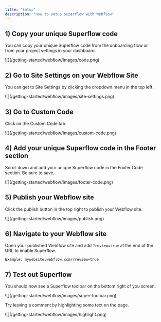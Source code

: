 ```yaml
---
title: "Setup"
description: "How to setup Superflow with Webflow"
---
```


## 1) Copy your unique Superflow code

You can copy your unique Superflow code from the onboarding flow or from your project settings in your dashboard.

<Frame>
![](/getting-started/webflow/images/code.png)
</Frame>

## 2) Go to Site Settings on your Webflow Site

You can get to Site Settings by clicking the dropdown menu in the top left.

<Frame>
![](/getting-started/webflow/images/site-settings.png)
</Frame>

## 3) Go to Custom Code

Click on the Custom Code tab.

<Frame>
![](/getting-started/webflow/images/custom-code.png)
</Frame>

## 4) Add your unique Superflow code in the Footer section

Scroll down and add your unique Superflow code in the Footer Code section. Be sure to save.

<Frame>
![](/getting-started/webflow/images/footer-code.png)
</Frame>

## 5) Publish your Webflow site

Click the publish button in the top right to publish your Webflow site.

<Frame>
![](/getting-started/webflow/images/publish.png)
</Frame>

## 6) Navigate to your Webflow site 

Open your published Webflow site and add `?review=true` at the end of the URL to enable Superflow. 

`Example: mywebsite.webflow.com/?review=true`

## 7) Test out Superflow

You should now see a Superflow toolbar on the bottom right of you screen.

<Frame>
![](/getting-started/webflow/images/super-toolbar.png)
</Frame>

Try leaving a comment by highlighting some text on the page.

<Frame>
![](/getting-started/webflow/images/highlight.png)
</Frame>

